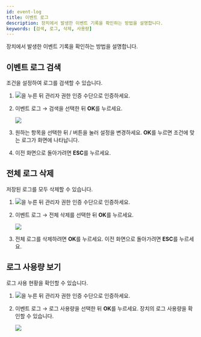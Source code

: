 ```yaml
---
id: event-log
title: 이벤트 로그
description: 장치에서 발생한 이벤트 기록을 확인하는 방법을 설명합니다.
keywords: [검색, 로그, 삭제, 사용량]
---
```


장치에서 발생한 이벤트 기록을 확인하는 방법을 설명합니다.

## 이벤트 로그 검색

조건을 설정하여 로그를 검색할 수 있습니다.

1. <Image src='/img/common/ico-menu-bs2a.svg' ico alone />을 누른 뒤 관리자 권한 인증 수단으로 인증하세요.

1. <Cmd>이벤트 로그</Cmd> → <Cmd>검색</Cmd>을 선택한 뒤 **OK**를 누르세요.

    <Image src='/img/device/bs2a-eventlog.png' />

1. 원하는 항목을 선택한 뒤 <IcFw />/<IcBw /> 버튼을 눌러 설정을 변경하세요. **OK**를 누르면 조건에 맞는 로그가 화면에 나타납니다.

1. 이전 화면으로 돌아가려면 **ESC**를 누르세요.

## 전체 로그 삭제

저장된 로그를 모두 삭제할 수 있습니다.

1. <Image src='/img/common/ico-menu-bs2a.svg' ico alone />을 누른 뒤 관리자 권한 인증 수단으로 인증하세요.

1. <Cmd>이벤트 로그</Cmd> → <Cmd>전체 삭제</Cmd>를 선택한 뒤 **OK**를 누르세요.

    <Image src='/img/device/bs2a-eventlog1.png' />

1. 전체 로그를 삭제하려면 **OK**를 누르세요. 이전 화면으로 돌아가려면 **ESC**를 누르세요.

## 로그 사용량 보기

로그 사용 현황을 확인할 수 있습니다.

1. <Image src='/img/common/ico-menu-bs2a.svg' ico alone />을 누른 뒤 관리자 권한 인증 수단으로 인증하세요.

1. <Cmd>이벤트 로그</Cmd> → <Cmd>로그 사용량</Cmd>을 선택한 뒤 **OK**를 누르세요. 장치의 로그 사용량을 확인할 수 있습니다.

    <Image src='/img/device/bs2a-eventlog2.png' />